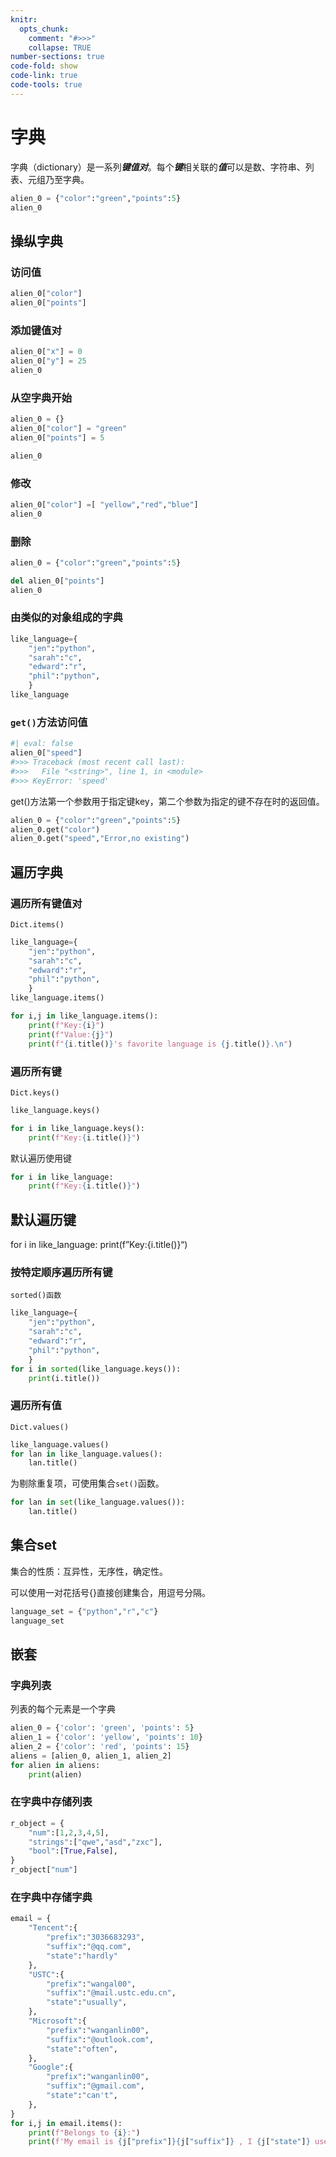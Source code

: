 ```yaml
---
knitr: 
  opts_chunk: 
    comment: "#>>>"
    collapse: TRUE
number-sections: true
code-fold: show
code-link: true
code-tools: true
---
```


# 字典

字典（dictionary）是一系列***键值对***。每个***键***相关联的***值***可以是数、字符串、列表、元组乃至字典。

```python
alien_0 = {"color":"green","points":5}
alien_0
```

## 操纵字典

### 访问值

```python
alien_0["color"]
alien_0["points"]
```

### 添加键值对

```python
alien_0["x"] = 0
alien_0["y"] = 25
alien_0
```

### 从空字典开始

```python
alien_0 = {}
alien_0["color"] = "green"
alien_0["points"] = 5

alien_0
```

### 修改

```python
alien_0["color"] =[ "yellow","red","blue"]
alien_0
```

### 删除

```python
alien_0 = {"color":"green","points":5}

del alien_0["points"]
alien_0
```

### 由类似的对象组成的字典

```python
like_language={
    "jen":"python",
    "sarah":"c",
    "edward":"r",
    "phil":"python",
    }
like_language
```

### `get()`方法访问值

```python
#| eval: false
alien_0["speed"]
#>>> Traceback (most recent call last):
#>>>   File "<string>", line 1, in <module>
#>>> KeyError: 'speed'
```

get()方法第一个参数用于指定键key，第二个参数为指定的键不存在时的返回值。

```python
alien_0 = {"color":"green","points":5}
alien_0.get("color")
alien_0.get("speed","Error,no existing")
```

## 遍历字典

### 遍历所有键值对

`Dict.items()`

```python
like_language={
    "jen":"python",
    "sarah":"c",
    "edward":"r",
    "phil":"python",
    }
like_language.items()

for i,j in like_language.items():
    print(f"Key:{i}")
    print(f"Value:{j}")
    print(f"{i.title()}'s favorite language is {j.title()}.\n")
```

### 遍历所有键

`Dict.keys()`

```python
like_language.keys()

for i in like_language.keys():
    print(f"Key:{i.title()}")
```

::: callout-note
默认遍历使用键

```python
for i in like_language: 
    print(f"Key:{i.title()}")
```
:::

### 

## 默认遍历键

for i in like_language: print(f"Key:{i.title()}")

### 按特定顺序遍历所有键

`sorted()函数`

```python
like_language={
    "jen":"python",
    "sarah":"c",
    "edward":"r",
    "phil":"python",
    }
for i in sorted(like_language.keys()):
    print(i.title())
```

### 遍历所有值

`Dict.values()`

```python
like_language.values()
for lan in like_language.values():
    lan.title()
```

为剔除重复项，可使用集合`set()`函数。

```python
for lan in set(like_language.values()):
    lan.title()
```

## 集合set

::: callout-note
集合的性质：互异性，无序性，确定性。

可以使用一对花括号{}直接创建集合，用逗号分隔。

```python
language_set = {"python","r","c"}
language_set
```
:::

## 嵌套

### 字典列表

列表的每个元素是一个字典

```python
alien_0 = {'color': 'green', 'points': 5}
alien_1 = {'color': 'yellow', 'points': 10} 
alien_2 = {'color': 'red', 'points': 15}
aliens = [alien_0, alien_1, alien_2] 
for alien in aliens: 
    print(alien)
```

### 在字典中存储列表

```python
r_object = {
    "num":[1,2,3,4,5],
    "strings":["qwe","asd","zxc"],
    "bool":[True,False],
}
r_object["num"]
```

### 在字典中存储字典

```python
email = {
    "Tencent":{
        "prefix":"3036683293",
        "suffix":"@qq.com",
        "state":"hardly"
    },
    "USTC":{
        "prefix":"wangal00",
        "suffix":"@mail.ustc.edu.cn",
        "state":"usually",
    },
    "Microsoft":{
        "prefix":"wanganlin00",
        "suffix":"@outlook.com",
        "state":"often",
    },
    "Google":{
        "prefix":"wanganlin00",
        "suffix":"@gmail.com",
        "state":"can't",
    },
}
for i,j in email.items():
    print(f"Belongs to {i}:")
    print(f'My email is {j["prefix"]}{j["suffix"]} , I {j["state"]} use it.\n')
        
```
